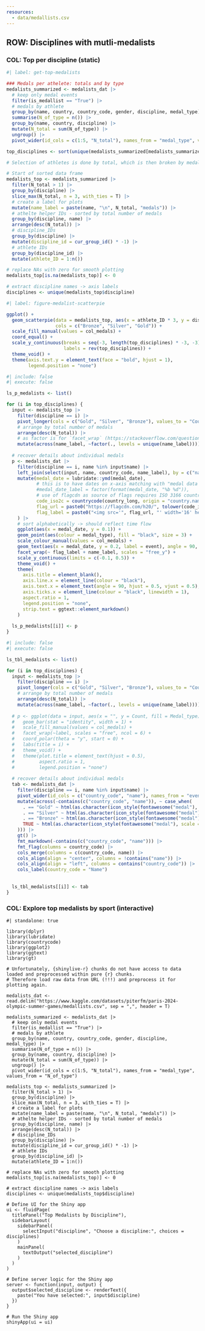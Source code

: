 ```yaml
---
resources:
  - data/medallists.csv
---
```


## ROW: Disciplines with mutli-medalists 

<!-- There are only 17 disciplines where one athlete won at least two medals. This section will focus on them. -->

### COL: Top per discipline (static)

```r
#| label: get-top-medalists

### Medals per athelete: totals and by type
medalists_summarized <- medalists_dat |> 
  # keep only medal events
  filter(is_medallist == "True") |> 
  # medals by athlete
  group_by(name, country, country_code, gender, discipline, medal_type) |> 
  summarise(N_of_type = n()) |> 
  group_by(name, country, discipline) |> 
  mutate(N_total = sum(N_of_type)) |> 
  ungroup() |> 
  pivot_wider(id_cols = c(1:5, "N_total"), names_from = "medal_type", values_from = "N_of_type")
```

```r
top_disciplines <- sort(unique(medalists_summarized[medalists_summarized$N_total > 1, ]$discipline), decreasing = T)

# Selection of athletes is done by total, which is then broken by medal type

# Start of sorted data frame
medalists_top <- medalists_summarized |> 
  filter(N_total > 1) |> 
  group_by(discipline) |> 
  slice_max(N_total, n = 3, with_ties = T) |> 
  # create a label for plots
  mutate(name_label = paste(name, "\n", N_total, "medals")) |> 
  # athelte helper IDs - sorted by total number of medals
  group_by(discipline, name) |> 
  arrange(desc(N_total)) |> 
  # discipline_IDs
  group_by(discipline) |> 
  mutate(discipline_id = cur_group_id() * -1) |> 
  # athlete IDs
  group_by(discipline_id) |> 
  mutate(athlete_ID = 1:n())

# replace NAs with zero for smooth plotting
medalists_top[is.na(medalists_top)] <- 0

# extract discipline names -> axis labels
disciplines <- unique(medalists_top$discipline)
```

<!-- plot by gender as well? -->

```r
#| label: figure-medalist-scatterpie

ggplot() +
  geom_scatterpie(data = medalists_top, aes(x = athlete_ID * 3, y = discipline_id * 3, group = name, r = N_total / 4),
                  cols = c("Bronze", "Silver", "Gold")) + 
  scale_fill_manual(values = col_medals) +
  coord_equal() +
  scale_y_continuous(breaks = seq(-3, length(top_disciplines) * -3, -3),
                     labels = rev(top_disciplines)) +
  theme_void() +
  theme(axis.text.y = element_text(face = "bold", hjust = 1),
        legend.position = "none")
```

```r
#| include: false
#| execute: false

ls_p_medalists <- list()

for (i in top_disciplines) {
  input <- medalists_top |> 
    filter(discipline == i) |> 
    pivot_longer(cols = c("Gold", "Silver", "Bronze"), values_to = "Count", names_to = "Medal_type") |> 
    # arrange by total number of medals
    arrange(desc(N_total)) |> 
    # as factor is for `facet_wrap` (https://stackoverflow.com/questions/15116081/controlling-order-of-facet-grid-facet-wrap-in-ggplot2)
    mutate(across(name_label, ~factor(., levels = unique(name_label))))
  
  # recover details about individual medals
  p <- medalists_dat |> 
    filter(discipline == i, name %in% input$name) |> 
    left_join(select(input, name, country_code, name_label), by = c("name", "country_code")) |> 
    mutate(medal_date = lubridate::ymd(medal_date),
           # this is to have dates on x-axis matching with "medal data points"
           #medal_date_label = factor(format(medal_date, "%b %d")),
           # use of flagcdn as source of flags requires ISO 3166 country codes
           code_iso2c = countrycode(country_long, origin = "country.name", destination = "iso2c"),
           flag_url = paste0("https://flagcdn.com/h20/", tolower(code_iso2c), ".png"),
           flag_label = paste0("<img src='", flag_url, "' width='16' height='12'>")
    ) |> 
    # sort alphabetically -> should reflect time flow
    ggplot(aes(x = medal_date, y = 0.1)) +
    geom_point(aes(colour = medal_type), fill = "black", size = 3) +
    scale_colour_manual(values = col_medals) +
    geom_text(aes(x = medal_date, y = 0.2, label = event), angle = 90, vjust = 0, size = 3) +
    facet_wrap(~ flag_label + name_label, scales = "free_y") +
    scale_y_continuous(limits = c(-0.1, 0.5)) +
    theme_void() +
    theme(
      axis.title = element_blank(),
      axis.line.x = element_line(colour = "black"),
      axis.text.x = element_text(angle = 90, hjust = 0.5, vjust = 0.5),
      axis.ticks.x = element_line(colour = "black", linewidth = 1),
      aspect.ratio = 1,
      legend.position = "none",
      strip.text = ggtext::element_markdown()
    )
  
  ls_p_medalists[[i]] <- p
}
```

<!-- tabular version of the above-->

```r
#| include: false
#| execute: false

ls_tbl_medalists <- list()

for (i in top_disciplines) {
  input <- medalists_top |> 
    filter(discipline == i) |> 
    pivot_longer(cols = c("Gold", "Silver", "Bronze"), values_to = "Count", names_to = "Medal_type") |> 
    # arrange by total number of medals
    arrange(desc(N_total)) |> 
    mutate(across(name_label, ~factor(., levels = unique(name_label))))
  
  # p <- ggplot(data = input, aes(x = "", y = Count, fill = Medal_type)) +
  #   geom_bar(stat = "identity", width = 1) +
  #   scale_fill_manual(values = col_medals) +
  #   facet_wrap(~label, scales = "free", ncol = 6) +
  #   coord_polar(theta = "y", start = 0) +
  #   labs(title = i) +
  #   theme_void() +
  #   theme(plot.title = element_text(hjust = 0.5),
  #         aspect.ratio = 1,
  #         legend.position = "none")
  
  # recover details about individual medals
  tab <- medalists_dat |> 
    filter(discipline == i, name %in% input$name) |> 
    pivot_wider(id_cols = c("country_code", "name"), names_from = "event", values_from = "medal_type") |> 
    mutate(across(-contains(c("country_code", "name")), ~ case_when(
      . == "Gold" ~ html(as.character(icon_style(fontawesome("medal"), scale = 1.75, fill = col_medals["Gold"]))),
      . == "Silver" ~ html(as.character(icon_style(fontawesome("medal"), scale = 1.75, fill = col_medals["Silver"]))),
      . == "Bronze" ~ html(as.character(icon_style(fontawesome("medal"), scale = 1.75, fill = col_medals["Bronze"]))),
      TRUE ~ html(as.character(icon_style(fontawesome("medal"), scale = 1.75, fill = "white")))
    ))) |> 
    gt() |> 
    fmt_markdown(-contains(c("country_code", "name"))) |> 
    fmt_flag(columns = country_code) |> 
    cols_merge(columns = c(country_code, name)) |> 
    cols_align(align = "center", columns = !contains("name")) |> 
    cols_align(align = "left", columns = contains("country_code")) |> 
    cols_label(country_code = "Name")
  
  
  ls_tbl_medalists[[i]] <- tab
}
```



### COL: Explore top medalists by sport (interactive)

```shinylive-r
#| standalone: true

library(dplyr)
library(lubridate)
library(countrycode)
library(ggplot2)
library(ggtext)
library(gt)

# Unfortunately, {shinylive-r} chunks do not have access to data loaded and preprocessed within pure {r} chunks.
# Therefore load raw data from URL (!!!) and preprocess it for plotting again.

medalists_dat <- read.delim("https://www.kaggle.com/datasets/piterfm/paris-2024-olympic-summer-games/medallists.csv", sep = ",", header = T)

medalists_summarized <- medalists_dat |> 
  # keep only medal events
  filter(is_medallist == "True") |> 
  # medals by athlete
  group_by(name, country, country_code, gender, discipline, medal_type) |> 
  summarise(N_of_type = n()) |> 
  group_by(name, country, discipline) |> 
  mutate(N_total = sum(N_of_type)) |> 
  ungroup() |> 
  pivot_wider(id_cols = c(1:5, "N_total"), names_from = "medal_type", values_from = "N_of_type")

medalists_top <- medalists_summarized |> 
  filter(N_total > 1) |> 
  group_by(discipline) |> 
  slice_max(N_total, n = 3, with_ties = T) |> 
  # create a label for plots
  mutate(name_label = paste(name, "\n", N_total, "medals")) |> 
  # athelte helper IDs - sorted by total number of medals
  group_by(discipline, name) |> 
  arrange(desc(N_total)) |> 
  # discipline_IDs
  group_by(discipline) |> 
  mutate(discipline_id = cur_group_id() * -1) |> 
  # athlete IDs
  group_by(discipline_id) |> 
  mutate(athlete_ID = 1:n())

# replace NAs with zero for smooth plotting
medalists_top[is.na(medalists_top)] <- 0

# extract discipline names -> axis labels
disciplines <- unique(medalists_top$discipline)

# Define UI for the Shiny app
ui <- fluidPage(
  titlePanel("Top Medalists by Discipline"),
  sidebarLayout(
    sidebarPanel(
      selectInput("discipline", "Choose a discipline:", choices = disciplines)
    )
    mainPanel(
      textOutput("selected_discipline")
    )
  )
)

# Define server logic for the Shiny app
server <- function(input, output) {
  output$selected_discipline <- renderText({
    paste("You have selected:", input$discipline)
  })
}

# Run the Shiny app
shinyApp(ui = ui)
```


